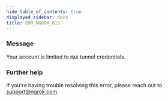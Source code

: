 ```yaml
---
hide_table_of_contents: true
displayed_sidebar: docs
title: ERR_NGROK_615
---
```


### Message

Your account is limited to `MAX` tunnel credentials.

<ErrorDetails />

### Further help

If you're having trouble resolving this error, please reach out to [support@ngrok.com](mailto:support@ngrok.com?subject=Help%20with%20ERR_NGROK_615)
